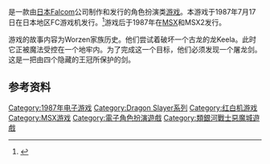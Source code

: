 {{NoteTA
| G1=Games
}}

{{vgname|屠龙剑IV 屠龙家族|ja=ドラゴンスレイヤーIV ドラスレファミリー|en=Legacy of the Wizard}}是一款由[[日本Falcom|日本Falcom]]公司制作和发行的角色扮演类[[游戏|游戏]]。本游戏于1987年7月17日在日本地区FC游戏机发行。<ref name="gamefaqs">{{cite web| url = http://www.gamefaqs.com/nes/587404-legacy-of-the-wizard/data| title = Release information| publisher = [[GameFAQs|GameFAQs]]| date = | accessdate = 2016-02-10| archive-date = 2016-04-11| archive-url = https://web.archive.org/web/20160411212847/http://www.gamefaqs.com/nes/587404-legacy-of-the-wizard/data| dead-url = no}}</ref>游戏后于1987年在[[MSX|MSX]]和MSX2发行。

游戏的故事内容为Worzen家族历史。他们尝试着破坏一个古龙的龙Keela。此时它正被魔法受控在一个地牢内。为了完成这一个目标，他们必须发现一个屠龙剑。这是一把由四个隐藏的王冠所保护的剑。

== 参考资料 ==
{{Reflist}}

{{Dragon Slayer系列}}

{{DEFAULTSORT:Dragpn Slayer 4 Drasle Family}}
[[Category:1987年电子游戏|Category:1987年电子游戏]]
[[Category:Dragon_Slayer系列|Category:Dragon Slayer系列]]
[[Category:红白机游戏|Category:红白机游戏]]
[[Category:MSX游戏|Category:MSX游戏]]
[[Category:電子角色扮演遊戲|Category:電子角色扮演遊戲]]
[[Category:類銀河戰士惡魔城遊戲|Category:類銀河戰士惡魔城遊戲]]


{{rpg-videogame-stub}}